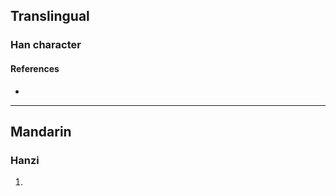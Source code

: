 {{character info}}
==Translingual==

===Han character===
{{Han char|rn=96|rad=玉|as=09|sn=13|four=16132|canj=MGHAE|ids=⿰𤣩泉}}

====References====
* {{Han ref|kx=0737.150|dkj=21117|dj=1148.170|hdz=21127.050|uh=7454|ud=29780|bh=DEBE|bd=57022}}

----

==Mandarin==

===Hanzi===
{{cmn-hanzi|pin=[[quán]] ([[quan2]])|wg=ch'üan<sup>2</sup>}}

# {{rfdef|cmn|sort=玉09}}